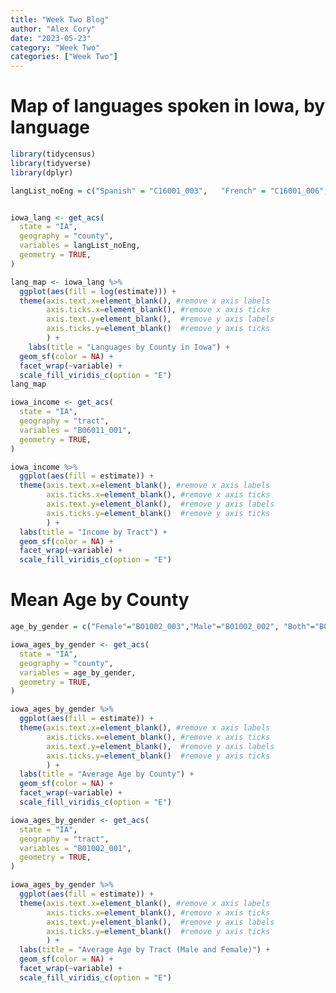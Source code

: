 ```yaml
---
title: "Week Two Blog"
author: "Alex Cory"
date: "2023-05-23"
category: "Week Two"
categories: ["Week Two"]
---
```


# Map of languages spoken in Iowa, by language

```r
library(tidycensus)
library(tidyverse)
library(dplyr)
```

```r
langList_noEng = c("Spanish" = "C16001_003",   "French" = "C16001_006",   "German" = "C16001_009",   "Slavic languages" = "C16001_012",   "Other Indo-European" = "C16001_015",   "Korean" = "C16001_018",   "Chinese " = "C16001_021",   "Vietnamese" = "C16001_024",   "Tagalog" = "C16001_027",   "Asian/Pacific Island" = "C16001_030",   "Arabic" = "C16001_033",   "Other" = "C16001_036" )


iowa_lang <- get_acs(
  state = "IA",
  geography = "county",
  variables = langList_noEng,
  geometry = TRUE,
)

```
```r
lang_map <- iowa_lang %>%
  ggplot(aes(fill = log(estimate))) + 
  theme(axis.text.x=element_blank(), #remove x axis labels
        axis.ticks.x=element_blank(), #remove x axis ticks
        axis.text.y=element_blank(),  #remove y axis labels
        axis.ticks.y=element_blank()  #remove y axis ticks
        ) +
    labs(title = "Languages by County in Iowa") +
  geom_sf(color = NA) + 
  facet_wrap(~variable) +
  scale_fill_viridis_c(option = "E") 
lang_map
```

```r
iowa_income <- get_acs(
  state = "IA",
  geography = "tract",
  variables = "B06011_001",
  geometry = TRUE,
)
```
```r
iowa_income %>%
  ggplot(aes(fill = estimate)) + 
  theme(axis.text.x=element_blank(), #remove x axis labels
        axis.ticks.x=element_blank(), #remove x axis ticks
        axis.text.y=element_blank(),  #remove y axis labels
        axis.ticks.y=element_blank()  #remove y axis ticks
        ) +
  labs(title = "Income by Tract") +
  geom_sf(color = NA) + 
  facet_wrap(~variable) +
  scale_fill_viridis_c(option = "E") 
```
# Mean Age by County
```r
age_by_gender = c("Female"="B01002_003","Male"="B01002_002", "Both"="B01002_001")

iowa_ages_by_gender <- get_acs(
  state = "IA",
  geography = "county",
  variables = age_by_gender,
  geometry = TRUE,
)
```

```r
iowa_ages_by_gender %>%
  ggplot(aes(fill = estimate)) + 
  theme(axis.text.x=element_blank(), #remove x axis labels
        axis.ticks.x=element_blank(), #remove x axis ticks
        axis.text.y=element_blank(),  #remove y axis labels
        axis.ticks.y=element_blank()  #remove y axis ticks
        ) +
  labs(title = "Average Age by County") +
  geom_sf(color = NA) + 
  facet_wrap(~variable) +
  scale_fill_viridis_c(option = "E") 
```

```r
iowa_ages_by_gender <- get_acs(
  state = "IA",
  geography = "tract",
  variables = "B01002_001",
  geometry = TRUE,
)
```
```r
iowa_ages_by_gender %>%
  ggplot(aes(fill = estimate)) + 
  theme(axis.text.x=element_blank(), #remove x axis labels
        axis.ticks.x=element_blank(), #remove x axis ticks
        axis.text.y=element_blank(),  #remove y axis labels
        axis.ticks.y=element_blank()  #remove y axis ticks
        ) +
  labs(title = "Average Age by Tract (Male and Female)") +
  geom_sf(color = NA) + 
  facet_wrap(~variable) +
  scale_fill_viridis_c(option = "E") 
```

